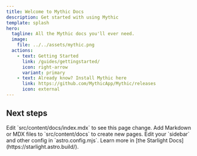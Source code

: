 ```yaml
---
title: Welcome to Mythic Docs
description: Get started with using Mythic
template: splash
hero:
  tagline: All the Mythic docs you'll ever need.
  image:
    file: ../../assets/mythic.png
  actions:
    - text: Getting Started
      link: /guides/gettingstarted/
      icon: right-arrow
      variant: primary
    - text: Already know? Install Mythic here
      link: https://github.com/MythicApp/Mythic/releases
      icon: external
---
```



## Next steps

<CardGrid stagger>
	<Card title="Update content" icon="pencil">
		Edit `src/content/docs/index.mdx` to see this page change.
	</Card>
	<Card title="Add new content" icon="add-document">
		Add Markdown or MDX files to `src/content/docs` to create new pages.
	</Card>
	<Card title="Configure your site" icon="setting">
		Edit your `sidebar` and other config in `astro.config.mjs`.
	</Card>
	<Card title="Read the docs" icon="open-book">
		Learn more in [the Starlight Docs](https://starlight.astro.build/).
	</Card>
</CardGrid>
